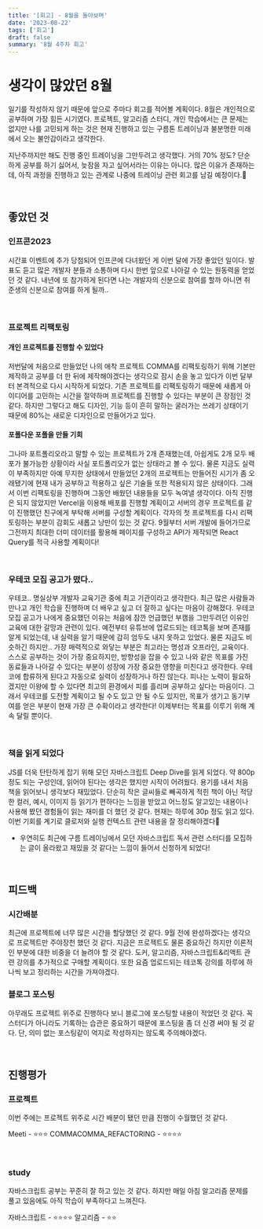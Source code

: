 ```yaml
---
title: '[회고] - 8월을 돌아보며'
date: '2023-08-22'
tags: ['회고']
draft: false
summary: '8월 4주차 회고'
---
```


# 생각이 많았던 8월
일기를 작성하지 않기 때문에 앞으로 주마다 회고를 적어볼 계획이다. 8월은 개인적으로 공부하며 가장 힘든 시기였다. 프로젝트, 알고리즘 스터디, 개인 학습에서는 큰 문제는 없지만 나를 고민되게 하는 것은 현재 진행하고 있는 구름톤 트레이닝과 불분명한 미래에서 오는 불안감이라고 생각한다.

지난주까지만 해도 진행 중인 트레이닝을 그만두려고 생각했다. 거의 70% 정도? 단순하게 공부를 하기 싫어서, 늦잠을 자고 싶어서라는 이유는 아니다. 많은 이유가 존재하는데, 아직 과정을 진행하고 있는 관계로 나중에 트레이닝 관련 회고를 남길 예정이다.🤫

<br/>

## 좋았던 것 
### 인프콘2023
시간표 이벤트에 추가 당첨되어 인프콘에 다녀왔던 게 이번 달에 가장 좋았던 일이다. 발표도 듣고 많은 개발자 분들과 소통하며 다시 한번 앞으로 나아갈 수 있는 원동력을 얻었던 것 같다. 내년에 또 참가하게 된다면 나는 개발자의 신분으로 참여를 할까 아니면 취준생의 신분으로 참여를 하게 될까..

<br/>

### 프로젝트 리팩토링
#### 개인 프로젝트를 진행할 수 있었다
저번달에 처음으로 만들었던 나의 애착 프로젝트 COMMA를 리팩토링하기 위해 기본만 제작하고 공부를 더 한 뒤에 제작해야겠다는 생각으로 잠시 손을 놓고 있다가 이번 달부터 본격적으로 다시 시작하게 되었다. 기존 프로젝트를 리팩토링하기 때문에 새롭게 아이디어를 고민하는 시간을 절약하며 프로젝트를 진행할 수 있다는 부분이 큰 장점인 것 같다. 하지만 그렇다고 해도 디자인, 기능 등이 흔히 말하는 굴러가는 쓰레기 상태이기 때문에 80%는 새로운 디자인으로 만들어가고 있다.

#### 포폴다운 포폴을 만들 기회
그나마 포트폴리오라고 말할 수 있는 프로젝트가 2개 존재했는데, 아쉽게도 2개 모두 배포가 불가능한 상황이라 사실 포트폴리오가 없는 상태라고 볼 수 있다. 물론 지금도 실력이 부족하지만 아예 무지한 상태에서 만들었던 2개의 프로젝트는 만들어진 시기가 좀 오래됐기에 현재 내가 공부하고 적용하고 싶은 기술들 또한 적용되지 않은 상태이다. 그래서 이번 리팩토링을 진행하며 그동안 배웠던 내용들을 모두 녹여낼 생각이다. 
아직 진행은 되지 않았지만 Vercel을 이용해 배포를 진행할 계획이고 서버의 경우 프로젝트를 같이 진행했던 친구에게 부탁해 서버를 구성할 계획이다. 각자의 첫 프로젝트를 다시 리팩토링하는 부분이 감회도 새롭고 낭만이 있는 것 같다. 9월부터 서버 개발에 들어가므로 그전까지 최대한 더미 데이터를 활용해 페이지를 구성하고 API가 제작되면 React Query를 적극 사용할 계획이다!

<br/>

### 우테코 모집 공고가 떴다..
우테코.. 명실상부 개발자 교육기관 중에 최고 기관이라고 생각한다. 최근 많은 사람들과 만나고 개인 학습을 진행하며 더 배우고 싶고 더 잘하고 싶다는 마음이 강해졌다. 우테코 모집 공고가 나에게 중요했던 이유는 처음에 잠깐 언급했던 부캠을 그만두려던 이유인 교육에 대한 갈망과 관련이 있다. 예전부터 유튜브에 업로드되는 테코톡을 보며 존재를 알게 되었는데, 내 실력을 알기 때문에 감히 엄두도 내지 못하고 있었다. 물론 지금도 비슷하긴 하지만.. 가장 매력적으로 와닿는 부분은 최고라는 명성과 오프라인, 교육이다. 스스로 공부하는 것이 가장 중요하지만, 방향성을 잡을 수 있고 나와 같은 목표를 가진 동료들과 나아갈 수 있다는 부분이 성장에 가장 중요한 영향을 미친다고 생각한다. 우테코에 합류하게 된다고 자동으로 실력이 성장하거나 하진 않는다. 피나는 노력이 필요하겠지만 이왕에 할 수 있다면 최고의 환경에서 피를 흘리며 공부하고 싶다는 마음이다. 
그래서 우테코를 도전할 계획이고 될 수도 있고 안 될 수도 있지만, 목표가 생기고 동기부여를 얻은 부분이 현재 가장 큰 수확이라고 생각한다! 이제부터는 목표를 이루기 위해 계속 달릴 뿐이다.

<br/>

### 책을 읽게 되었다
JS를 더욱 탄탄하게 잡기 위해 모던 자바스크립트 Deep Dive를 읽게 되었다. 약 800p 정도 되는 구성인데, 읽어야 된다는 생각은 했지만 시작이 어려웠다. 용기를 내서 처음 책을 읽어보니 생각보다 재밌었다. 단순히 작은 글씨들로 빼곡하게 적힌 책이 아닌 적당한 컬러, 예시, 이미지 등 읽기가 편하다는 느낌을 받았고 어느정도 알고있는 내용이나 사용해 봤던 경험들이 읽는 재미를 더 했던 것 같다. 현재는 하루에 30p 정도 읽고 있다. 이번 기회를 계기로 클로저와 실행 컨텍스트 관련 내용을 잘 정리해야겠다😤
+ 우연히도 최근에 구름 트레이닝에서 모던 자바스크립트 독서 관련 스터디를 모집하는 글이 올라왔고 재밌을 것 같다는 느낌이 들어서 신청하게 되었다! 

<br/>

## 피드백
### 시간배분
최근에 프로젝트에 너무 많은 시간을 할당했던 것 같다. 9월 전에 완성하겠다는 생각으로 프로젝트만 주야장천 했던 것 같다. 지금은 프로젝트도 물론 중요하긴 하지만 이론적인 부분에 대한 비중을 더 늘려야 할 것 같다. 도커, 알고리즘, 자바스크립트&리액트 관련 강의를 추가적으로 구매할 계획이다. 또한 요즘 업로드되는 테코톡 강의를 하루에 하나씩 보고 정리하는 시간을 가져야겠다.

### 블로그 포스팅
아무래도 프로젝트 위주로 진행하다 보니 블로그에 포스팅할 내용이 적었던 것 같다. 꼭 스터디가 아니라도 기록하는 습관은 중요하기 때문에 포스팅을 좀 더 신경 써야 될 것 같다. 단, 의미 없는 포스팅같이 억지로 작성하지는 않도록 주의해야겠다.

<br/>

## 진행평가
### 프로젝트
이번 주에는 프로젝트 위주로 시간 배분이 됐던 만큼 진행이 수월했던 것 같다.


Meeti                   - ⭐️⭐️⭐️
COMMACOMMA_REFACTORING  - ⭐️⭐️⭐️⭐️

<br/>

### study
자바스크립트 공부는 꾸준히 잘 하고 있는 것 같다. 하지만 매일 아침 알고리즘 문제를 풀고 있음에도 아직 학습이 부족하다고 느껴진다.

자바스크립트     - ⭐️⭐️⭐️⭐️
알고리즘        - ⭐️⭐️

<br/>